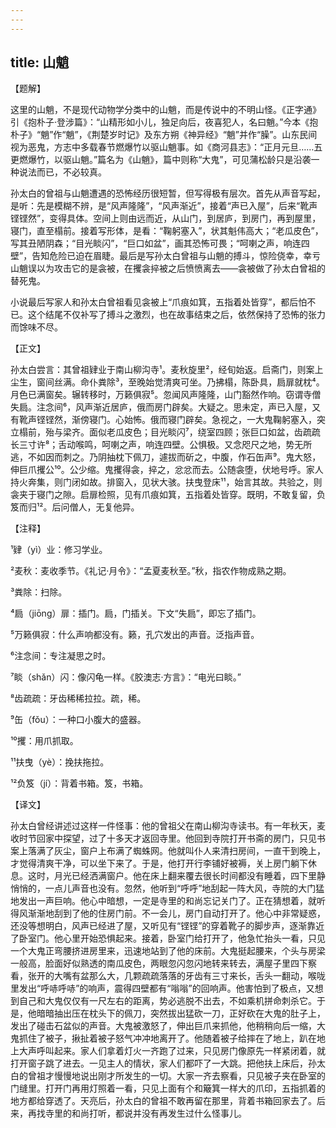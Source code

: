 ```yaml
---
---
---
```

title: 山魈
---




【题解】


这里的山魈，不是现代动物学分类中的山魈，而是传说中的不明山怪。《正字通》引《抱朴子·登涉篇》：“山精形如小儿，独足向后，夜喜犯人，名曰魈。”今本《抱朴子》“魈”作“魈”，《荆楚岁时记》及东方朔《神异经》“魈”并作“臊”。山东民间视为恶鬼，方志中多载春节燃爆竹以驱山魈事。如《商河县志》：“正月元旦……五更燃爆竹，以驱山魈。”篇名为《山魈》，篇中则称“大鬼”，可见蒲松龄只是沿袭一种说法而已，不必较真。

孙太白的曾祖与山魈遭遇的恐怖经历很短暂，但写得极有层次。首先从声音写起，是听：先是模糊不辨，是“风声隆隆”，“风声渐近”，接着“声已入屋”，后来“靴声铿铿然”，变得具体。空间上则由远而近，从山门，到居庐，到房门，再到屋里，寝门，直至榻前。接着写形体，是看：“鞠躬塞入”，状其魁伟高大；“老瓜皮色”，写其丑陋阴森；“目光睒闪”，“巨口如盆”，画其恐怖可畏；“呵喇之声，响连四壁”，告知危险已迫在眉睫。最后是写孙太白曾祖与山魈的搏斗，惊险侥幸，幸亏山魈误以为攻击它的是衾被，在攫衾捽被之后愤愤离去——衾被做了孙太白曾祖的替死鬼。

小说最后写家人和孙太白曾祖看见衾被上“爪痕如箕，五指着处皆穿”，都后怕不已。这个结尾不仅补写了搏斗之激烈，也在故事结束之后，依然保持了恐怖的张力而馀味不尽。

【正文】

孙太白尝言：其曾祖肄业于南山柳沟寺¹。麦秋旋里²，经旬始返。启斋门，则案上尘生，窗间丝满。命仆粪除³，至晚始觉清爽可坐。乃拂榻，陈卧具，扃扉就枕⁴。月色已满窗矣。辗转移时，万籁俱寂⁵。忽闻风声隆隆，山门豁然作响。窃谓寺僧失扃。注念间⁶，风声渐近居庐，俄而房门辟矣。大疑之。思未定，声已入屋，又有靴声铿铿然，渐傍寝门。心始怖。俄而寝门辟矣。急视之，一大鬼鞠躬塞入，突立榻前，殆与梁齐。面似老瓜皮色；目光睒闪⁷，绕室四顾；张巨口如盆，齿疏疏长三寸许⁸；舌动喉鸣，呵喇之声，响连四壁。公惧极。又念咫尺之地，势无所逃，不如因而刺之。乃阴抽枕下佩刀，遽拔而斫之，中腹，作石缶声⁹。鬼大怒，伸巨爪攫公¹⁰。公少缩。鬼攫得衾，捽之，忿忿而去。公随衾堕，伏地号呼。家人持火奔集，则门闭如故。排窗入，见状大骇。扶曳登床¹¹，始言其故。共验之，则衾夹于寝门之隙。启扉检照，见有爪痕如箕，五指着处皆穿。既明，不敢复留，负笈而归¹²。后问僧人，无复他异。





【注释】


¹肄（yì）业：修习学业。

²麦秋：麦收季节。《礼记·月令》：“孟夏麦秋至。”秋，指农作物成熟之期。

³粪除：扫除。

⁴扃（jiōng）扉：插门。扃，门插关。下文“失扃”，即忘了插门。

⁵万籁俱寂：什么声响都没有。籁，孔穴发出的声音。泛指声音。

⁶注念间：专注凝思之时。

⁷睒（shǎn）闪：像闪龟一样。《胶澳志·方言》：“电光曰睒。”

⁸齿疏疏：牙齿稀稀拉拉。疏，稀。

⁹缶（fǒu）：一种口小腹大的盛器。

¹⁰攫：用爪抓取。

¹¹扶曳（yè）：挽扶拖拉。

¹²负笈（jí）：背着书箱。笈，书箱。





【译文】


孙太白曾经讲述过这样一件怪事：他的曾祖父在南山柳沟寺读书。有一年秋天，麦收时节回家中探望，过了十多天才返回寺里。他回到寺院打开书斋的房门，只见书案上落满了灰尘，窗户上布满了蜘蛛网。他就叫仆人来清扫房间，一直干到晚上，才觉得清爽干净，可以坐下来了。于是，他打开行李铺好被褥，关上房门躺下休息。这时，月光已经洒满窗户。他在床上翻来覆去很长时间都没有睡着，四下里静悄悄的，一点儿声音也没有。忽然，他听到“呼呼”地刮起一阵大风，寺院的大门猛地发出一声巨响。他心中暗想，一定是寺里的和尚忘记关门了。正在猜想着，就听得风渐渐地刮到了他的住房门前。不一会儿，房门自动打开了。他心中非常疑惑，还没等想明白，风声已经进了屋，又听见有“铿铿”的穿着靴子的脚步声，逐渐靠近了卧室门。他心里开始恐惧起来。接着，卧室门给打开了，他急忙抬头一看，只见一个大鬼正弯腰挤进房里来，迅速地站到了他的床前。大鬼挺起腰来，个头与房梁一般高，脸面好似熟透的南瓜皮色，两眼忽闪忽闪地转来转去，满屋子里四下察看，张开的大嘴有盆那么大，几颗疏疏落落的牙齿有三寸来长，舌头一翻动，喉咙里发出“呼哧呼哧”的响声，震得四壁都有“嗡嗡”的回响声。他害怕到了极点，又想到自己和大鬼仅仅有一尺左右的距离，势必逃脱不出去，不如乘机拼命刺杀它。于是，他暗暗抽出压在枕头下的佩刀，突然拔出猛砍一刀，正好砍在大鬼的肚子上，发出了碰击石盆似的声音。大鬼被激怒了，伸出巨爪来抓他，他稍稍向后一缩，大鬼抓住了被子，揪扯着被子怒气冲冲地离开了。他随着被子给摔在了地上，趴在地上大声呼叫起来。家人们拿着灯火一齐跑了过来，只见房门像原先一样紧闭着，就打开窗子跳了进去。一见主人的情状，家人们都吓了一大跳。把他扶上床后，孙太白的曾祖才慢慢地说出刚才所发生的一切。大家一齐去察看，只见被子夹在卧室的门缝里。打开门再用灯照着一看，只见上面有个和簸箕一样大的爪印，五指抓着的地方都给穿透了。天亮后，孙太白的曾祖不敢再留在那里，背着书箱回家去了。后来，再找寺里的和尚打听，都说并没有再发生过什么怪事儿。